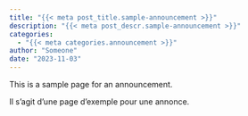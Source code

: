 ```yaml
---
title: "{{< meta post_title.sample-announcement >}}"
description: "{{< meta post_descr.sample-announcement >}}"
categories: 
  - "{{< meta categories.announcement >}}"
author: "Someone"
date: "2023-11-03"
---
```


:::{.content-visible when-profile="en"}

::: callout-note
This is a sample page for an announcement.
:::

:::

:::{.content-visible when-profile="fr"}

::: callout-note
Il s'agit d'une page d'exemple pour une annonce.
:::

:::
